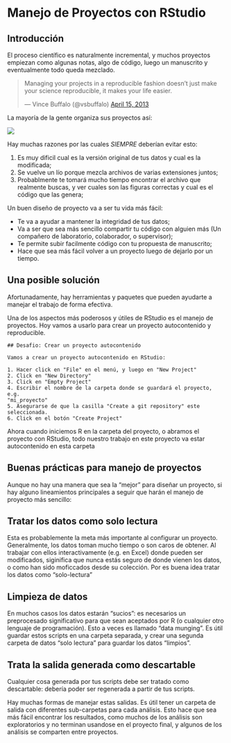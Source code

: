 # Manejo de Proyectos con RStudio {#proyectos}

## Introducción

El proceso científico es naturalmente incremental, y muchos proyectos empiezan
como algunas notas, algo de código, luego un manuscrito y eventualmente todo
queda mezclado.

<blockquote class="twitter-tweet"><p>Managing your projects in a reproducible fashion doesn't just make your science reproducible, it makes your life easier.</p>— Vince Buffalo (@vsbuffalo) <a href="https://twitter.com/vsbuffalo/status/323638476153167872">April 15, 2013</a></blockquote>
<script async src="//platform.twitter.com/widgets.js" charset="utf-8"></script>

La mayoría de la gente organiza sus proyectos así:

![](../fig/bad_layout.png)

Hay muchas razones por las cuales *SIEMPRE* deberían evitar esto:

1. Es muy dificil cual es la versión original de tus datos y cual es la
modificada;
2. Se vuelve un lío porque mezcla archivos de varias extensiones juntos;
3. Probablmente te tomará mucho tiempo encontrar el archivo que realmente buscas,
y ver cuales son las figuras correctas y cual es el código que las genera;

Un buen diseño de proyecto va a ser tu vida más fácil:

  + Te va a ayudar a mantener la integridad de tus datos;
  + Va a ser que sea más sencillo compartir tu código con alguien más 
  (Un compañero de laboratorio, colaborador, o supervisor);
  + Te permite subir facilmente código con tu propuesta de manuscrito;
  + Hace que sea más fácil volver a un proyecto luego de dejarlo por un tiempo.

## Una posible solución

Afortunadamente, hay herramientas y paquetes que pueden ayudarte a manejar
el trabajo de forma efectiva.

Una de los aspectos más poderosos y útiles de RStudio es el manejo de proyectos.
Hoy vamos a usarlo para crear un proyecto autocontenido y reproducible.

```block
## Desafio: Crear un proyecto autocontenido

Vamos a crear un proyecto autocontenido en RStudio:

1. Hacer click en "File" en el menú, y luego en "New Project"
2. Click en "New Directory"
3. Click en "Empty Project"
4. Escribir el nombre de la carpeta donde se guardará el proyecto, e.g.
"mi_proyecto"
5. Asegurarse de que la casilla "Create a git repository" este seleccionada.
6. Click en el botón "Create Project"
```

Ahora cuando iniciemos R en la carpeta del proyecto, o abramos el proyecto 
con RStudio, todo nuestro trabajo en este proyecto va estar autocontenido en
esta carpeta


## Buenas prácticas para manejo de proyectos

Aunque no hay una manera que sea la "mejor" para diseñar un proyecto, si hay 
alguno lineamientos principales a seguir que harán el manejo de proyecto más
sencillo:


## Tratar los datos como solo lectura

Esta es probablemente la meta más importante al configurar un proyecto. 
Generalmente, los datos toman mucho tiempo o son caros de obtener. Al trabajar
con ellos interactivamente (e.g. en Excel) donde pueden ser modificados,
siginifica que nunca estás seguro de donde vienen los datos, o como 
han sido moficcados desde su colección. Por es buena idea tratar los 
datos como "solo-lectura"

## Limpieza de datos

En muchos casos los datos estarán "sucios": es necesarios un preprocesado 
significativo para que sean aceptados por R (o cualquier otro lenguaje de
programación). Esto a veces es llamado "data munging". Es útil guardar estos
scripts en una carpeta separada, y crear una segunda carpeta de datos 
"solo lectura" para guardar los datos "limpios".

## Trata la salida generada como descartable

Cualquier cosa generada por tus scripts debe ser tratado como descartable:
debería poder ser regenerada a partir de tus scripts.

Hay muchas formas de manejar estas salidas. Es útil tener un carpeta de 
salida con diferentes sub-carpetas para cada análisis. Esto hace que sea
más fácil encontrar los resultados, como muchos de los análisis son
exploratorios y no terminan usandose en el proyecto final, y algunos
de los análisis se comparten entre proyectos.

